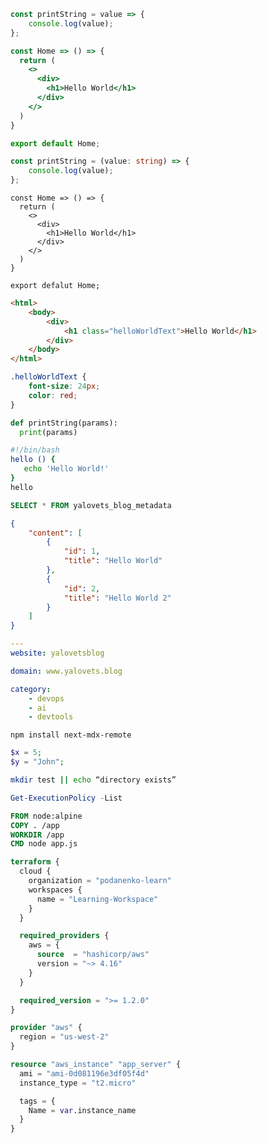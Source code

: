 ```js
const printString = value => {
    console.log(value);
};
```

```jsx
const Home => () => {
  return (
    <>
      <div>
        <h1>Hello World</h1>
      </div>
    </>
  )
}

export default Home;
```

```ts
const printString = (value: string) => {
    console.log(value);
};
```

```tsx
const Home => () => {
  return (
    <>
      <div>
        <h1>Hello World</h1>
      </div>
    </>
  )
}

export defalut Home;
```

```html
<html>
    <body>
        <div>
            <h1 class="helloWorldText">Hello World</h1>
        </div>
    </body>
</html>
```

```css
.helloWorldText {
    font-size: 24px;
    color: red;
}
```

```py
def printString(params):
  print(params)
```

```bash
#!/bin/bash
hello () {
   echo 'Hello World!'
}
hello
```

```sql
SELECT * FROM yalovets_blog_metadata
```

```json
{
    "content": [
        {
            "id": 1,
            "title": "Hello World"
        },
        {
            "id": 2,
            "title": "Hello World 2"
        }
    ]
}
```

```yaml
---
website: yalovetsblog

domain: www.yalovets.blog

category:
    - devops
    - ai
    - devtools
```

```
npm install next-mdx-remote
```

```php
$x = 5;
$y = "John";
```

```sh
mkdir test || echo “directory exists”
```

```ps1
Get-ExecutionPolicy -List
```

```dockerfile
FROM node:alpine
COPY . /app
WORKDIR /app
CMD node app.js
```

```terraform
terraform {
  cloud {
    organization = "podanenko-learn"
    workspaces {
      name = "Learning-Workspace"
    }
  }

  required_providers {
    aws = {
      source  = "hashicorp/aws"
      version = "~> 4.16"
    }
  }

  required_version = ">= 1.2.0"
}

provider "aws" {
  region = "us-west-2"
}

resource "aws_instance" "app_server" {
  ami = "ami-0d081196e3df05f4d"
  instance_type = "t2.micro"

  tags = {
    Name = var.instance_name
  }
}
```